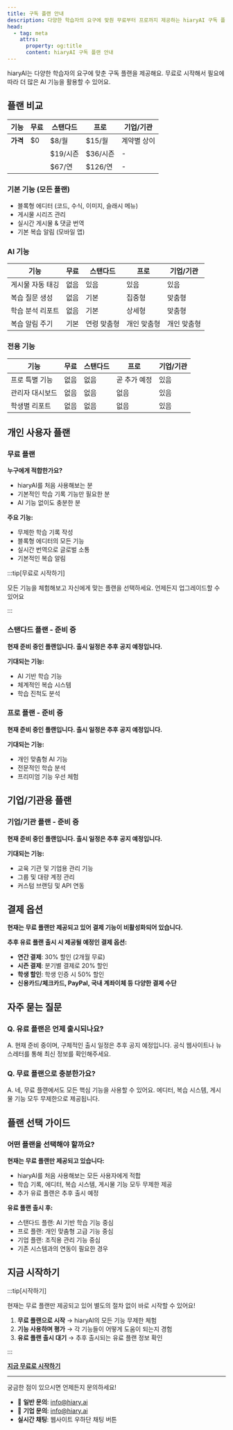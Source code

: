 ```yaml
---
title: 구독 플랜 안내
description: 다양한 학습자의 요구에 맞춴 무료부터 프로까지 제공하는 hiaryAI 구독 플랜을 소개합니다.
head:
  - tag: meta
    attrs:
      property: og:title
      content: hiaryAI 구독 플랜 안내
---
```


hiaryAI는 다양한 학습자의 요구에 맞춘 구독 플랜을 제공해요. 무료로 시작해서 필요에 따라 더 많은 AI 기능을 활용할 수 있어요.

## 플랜 비교

| 기능 | 무료 | 스탠다드 | 프로 | 기업/기관 |
|------|------|----------|------|-----------|
| **가격** | $0 | $8/월 | $15/월 | 계약별 상이 |
| | | $19/시즌 | $36/시즌 | - |
| | | $67/연 | $126/연 | - |

### 기본 기능 (모든 플랜)
- 블록형 에디터 (코드, 수식, 이미지, 슬래시 메뉴)
- 게시물 시리즈 관리 
- 실시간 게시물 & 댓글 번역
- 기본 복습 알림 (모바일 앱)

### AI 기능
| 기능 | 무료 | 스탠다드 | 프로 | 기업/기관 |
|------|------|----------|------|-----------|
| 게시물 자동 태깅 | 없음 | 있음 | 있음 | 있음 |
| 복습 질문 생성 | 없음 | 기본 | 집중형 | 맞춤형 |
| 학습 분석 리포트 | 없음 | 기본 | 상세형 | 맞춤형 |
| 복습 알림 주기 | 기본 | 연령 맞춤형 | 개인 맞춤형 | 개인 맞춤형 |

### 전용 기능
| 기능 | 무료 | 스탠다드 | 프로 | 기업/기관 |
|------|------|----------|------|-----------|
| 프로 특별 기능 | 없음 | 없음 | 곧 추가 예정 | 있음 |
| 관리자 대시보드 | 없음 | 없음 | 없음 | 있음 |
| 학생별 리포트 | 없음 | 없음 | 없음 | 있음 |

## 개인 사용자 플랜

### 무료 플랜
**누구에게 적합한가요?**
- hiaryAI를 처음 사용해보는 분
- 기본적인 학습 기록 기능만 필요한 분
- AI 기능 없이도 충분한 분

**주요 기능:**
- 무제한 학습 기록 작성
- 블록형 에디터의 모든 기능
- 실시간 번역으로 글로벌 소통
- 기본적인 복습 알림

:::tip[무료로 시작하기]

모든 기능을 체험해보고 자신에게 맞는 플랜을 선택하세요. 언제든지 업그레이드할 수 있어요

:::

### 스탠다드 플랜 - 준비 중
**현재 준비 중인 플랜입니다. 출시 일정은 추후 공지 예정입니다.**

**기대되는 기능:**
- AI 기반 학습 기능
- 체계적인 복습 시스템
- 학습 진척도 분석

### 프로 플랜 - 준비 중
**현재 준비 중인 플랜입니다. 출시 일정은 추후 공지 예정입니다.**

**기대되는 기능:**
- 개인 맞춤형 AI 기능
- 전문적인 학습 분석
- 프리미엄 기능 우선 체험

## 기업/기관용 플랜

### 기업/기관 플랜 - 준비 중
**현재 준비 중인 플랜입니다. 출시 일정은 추후 공지 예정입니다.**

**기대되는 기능:**
- 교육 기관 및 기업용 관리 기능
- 그룹 및 대량 계정 관리
- 커스텀 브랜딩 및 API 연동

## 결제 옵션

**현재는 무료 플랜만 제공되고 있어 결제 기능이 비활성화되어 있습니다.**

**추후 유료 플랜 출시 시 제공될 예정인 결제 옵션:**
- **연간 결제**: 30% 할인 (2개월 무료)
- **시즌 결제**: 분기별 결제로 20% 할인
- **학생 할인**: 학생 인증 시 50% 할인
- **신용카드/체크카드, PayPal, 국내 계좌이체 등 다양한 결제 수단**

## 자주 묻는 질문

### Q. 유료 플랜은 언제 출시되나요?
A. 현재 준비 중이며, 구체적인 출시 일정은 추후 공지 예정입니다. 공식 웹사이트나 뉴스레터를 통해 최신 정보를 확인해주세요.

### Q. 무료 플랜으로 충분한가요?
A. 네, 무료 플랜에서도 모든 핵심 기능을 사용할 수 있어요. 에디터, 복습 시스템, 게시물 기능 모두 무제한으로 제공됩니다.

## 플랜 선택 가이드

### 어떤 플랜을 선택해야 할까요?

**현재는 무료 플랜만 제공되고 있습니다:**
- hiaryAI를 처음 사용해보는 모든 사용자에게 적합
- 학습 기록, 에디터, 복습 시스템, 게시물 기능 모두 무제한 제공
- 추가 유료 플랜은 추후 출시 예정

**유료 플랜 출시 후:**
- 스탠다드 플랜: AI 기반 학습 기능 중심
- 프로 플랜: 개인 맞춤형 고급 기능 중심
- 기업 플랜: 조직용 관리 기능 중심
- 기존 시스템과의 연동이 필요한 경우

## 지금 시작하기

:::tip[시작하기]

현재는 무료 플랜만 제공되고 있어 별도의 절차 없이 바로 시작할 수 있어요!

1. **무료 플랜으로 시작** → hiaryAI의 모든 기능 무제한 체험
2. **기능 사용하며 평가** → 각 기능들이 어떻게 도움이 되는지 경험
3. **유료 플랜 출시 대기** → 추후 출시되는 유료 플랜 정보 확인

:::

[ **지금 무료로 시작하기**](https://hiary.ai/signup)

---

궁금한 점이 있으시면 언제든지 문의하세요!
- 📧 **일반 문의**: info@hiary.ai
- 📧 **기업 문의**: info@hiary.ai
- **실시간 채팅**: 웹사이트 우하단 채팅 버튼
